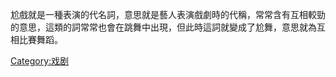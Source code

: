 {{original research|time=2011-05-18T13:58:16+00:00}}
{{unreferenced|time=2011-05-18T13:58:16+00:00}}
尬戲就是一種表演的代名詞，意思就是藝人表演戲劇時的代稱，常常含有互相較勁的意思，這類的詞常常也會在跳舞中出現，但此時這詞就變成了尬舞，意思就為互相比賽舞蹈。


[[Category:戏剧|Category:戏剧]]